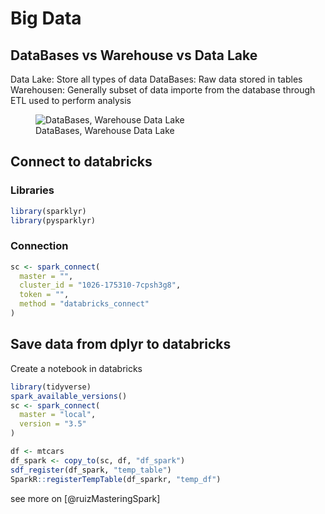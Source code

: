 # Big Data

## DataBases vs Warehouse vs Data Lake

Data Lake: Store all types of data
DataBases: Raw data stored in tables
Warehousen: Generally subset of data importe from the database through ETL used to perform analysis



![DataBases, Warehouse Data Lake](Images/BigDataOLAP.png)



## Connect to databricks

### Libraries
```r
library(sparklyr)
library(pysparklyr)
```

### Connection
```r
sc <- spark_connect(
  master = "",
  cluster_id = "1026-175310-7cpsh3g8",
  token = "",
  method = "databricks_connect"
)
```


## Save data from dplyr to databricks
Create a notebook in databricks
```r
library(tidyverse)
spark_available_versions()
sc <- spark_connect(
  master = "local",
  version = "3.5"
)

df <- mtcars
df_spark <- copy_to(sc, df, "df_spark")
sdf_register(df_spark, "temp_table")
SparkR::registerTempTable(df_sparkr, "temp_df")

```













see more on [@ruizMasteringSpark]
